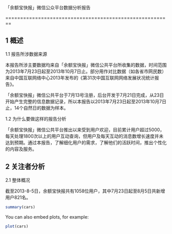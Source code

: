 

「余额宝快报」微信公众平台数据分析报告

========================================================

1  概述
-----------------------
1.1  报告所涉数据来源


本报告所涉主要数据均来自「余额宝快报」微信公共平台所收集的数据，时间范围为2013年7月23日起至2013年10月7日止。部分用作对比数据（如各省市网民数）来自中国互联网络中心2013年发布的《第31次中国互联网网络发展状况统计报告》。
  
「余额宝快报」微信公共平台于7月13号注册，后台开发于7月21日完成，从23日开始产生完整的信息数据记录，所以本报告以2013年7月23日起至2013年10月7日止，14个自然日的数据为样本。
  
1.2	为什么要做这样的报告分析


「余额宝快报」微信公共平台推出以来受到用户欢迎，目前累计用户超过5000，每天处理1800次以上的用户互动查询，但用户及每天互动的消息数增长速度并未达到预期。通过本报告，了解细化用户的需求，了解他们的活跃时间，推出个性化的内容及服务。
  
2	关注者分析
-----------------------

2.1	整体概况

截至2013-8-5日，余额宝快报共有1058位用户，其中7月23日起至8月5日共新增用户821名。





```{r}
summary(cars)
```

You can also embed plots, for example:

```{r fig.width=7, fig.height=6}
plot(cars)
```

